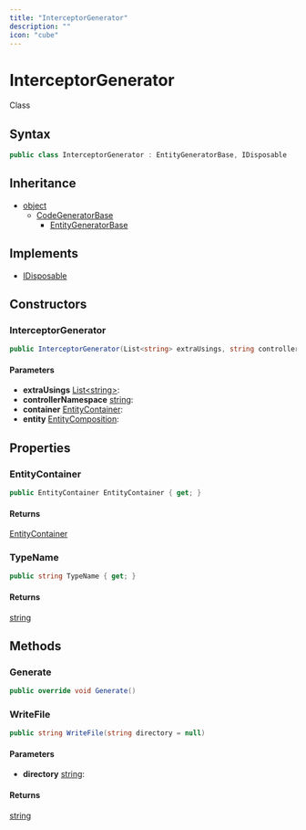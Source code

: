 ```yaml
---
title: "InterceptorGenerator"
description: ""
icon: "cube"
---
```


# InterceptorGenerator

<Badge variant="outline">Class</Badge>

## Syntax

```csharp
public class InterceptorGenerator : EntityGeneratorBase, IDisposable
```

## Inheritance

- [object](https://learn.microsoft.com/dotnet/api/system.object)
  - [CodeGeneratorBase](/api-reference/cloudnimble/easyaf/codegen/codegeneratorbase)
    - [EntityGeneratorBase](/api-reference/cloudnimble/easyaf/codegen/entitygeneratorbase)

## Implements

- [IDisposable](https://learn.microsoft.com/dotnet/api/system.idisposable)

## Constructors

### InterceptorGenerator

```csharp
public InterceptorGenerator(List<string> extraUsings, string controllerNamespace, EntityContainer container, EntityComposition entity)
```

#### Parameters

- **extraUsings** [List&lt;string&gt;](https://learn.microsoft.com/dotnet/api/system.collections.generic.list-1): 
- **controllerNamespace** [string](https://learn.microsoft.com/dotnet/api/system.string): 
- **container** [EntityContainer](https://learn.microsoft.com/dotnet/api/system.data.entity.core.metadata.edm.entitycontainer): 
- **entity** [EntityComposition](/api-reference/cloudnimble/easyaf/codegen/entitycomposition): 


## Properties

### EntityContainer

```csharp
public EntityContainer EntityContainer { get; }
```

#### Returns

[EntityContainer](https://learn.microsoft.com/dotnet/api/system.data.entity.core.metadata.edm.entitycontainer)

### TypeName

```csharp
public string TypeName { get; }
```

#### Returns

[string](https://learn.microsoft.com/dotnet/api/system.string)


## Methods

### Generate

```csharp
public override void Generate()
```

### WriteFile

```csharp
public string WriteFile(string directory = null)
```

#### Parameters

- **directory** [string](https://learn.microsoft.com/dotnet/api/system.string): 

#### Returns

[string](https://learn.microsoft.com/dotnet/api/system.string)


